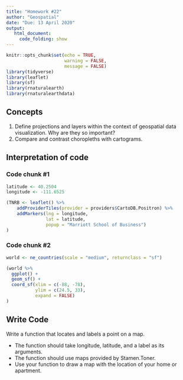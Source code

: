 ```yaml
---
title: "Homework #22"
author: "Geospatial"
date: "Due: 13 April 2020"
output:
   html_document:
     code_folding: show
---
```


```r
knitr::opts_chunk$set(echo = TRUE,
                      warning = FALSE,
                      message = FALSE)
library(tidyverse)
library(leaflet)
library(sf)
library(rnaturalearth)
library(rnaturalearthdata)
```

## Concepts  

1. Define projections and layers within the context of geospatial data visualization. Why are they so important? 
2. Compare and contrast choropleths with cartograms.
    
## Interpretation of code  

### Code chunk #1

```r
latitude <- 40.2504
longitude <- -111.6525

(TNRB <- leaflet() %>% 
    addProviderTiles(provider = providers$CartoDB.Positron) %>% 
    addMarkers(lng = longitude,
               lat = latitude,
               popup = "Marriott School of Business")
)
```

### Code chunk #2

```r
world <- ne_countries(scale = "medium", returnclass = "sf")

(world %>% 
  ggplot() +
  geom_sf() +
  coord_sf(xlim = c(-88, -78),
           ylim = c(24.5, 33),
           expand = FALSE)
)
```

## Write Code

Write a function that locates and labels a point on a map.

* The function should take longitude, latitude, and a label as its arguments.
* The function should use maps provided by Stamen.Toner.
* Use your function to draw a map with the location of your home or apartment.
